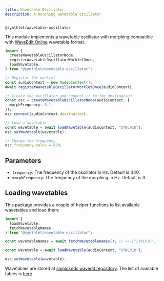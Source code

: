 ```yaml
---
title: Wavetable Oscillator
description: A morphing wavetable oscillator
---
```



`@synthlet/wavetable-oscillator`

This module implements a wavetable oscillator with morphing compatible
with [WaveEdit Online](https://waveeditonline.com/) wavetable format.

```ts
import {
  createWavetableOscillatorNode,
  registerWavetableOscillatorWorkletOnce,
  loadWavetable,
} from "@synthlet/wavetable-oscillator";

// Register the worklet
const audioContext = new AudioContext();
await registerWavetableOscillatorWorkletOnce(audioContext);

// Create the oscillator and connect it to the destination
const osc = createWavetableOscillatorNode(audioContext, {
  morphFrequency: 0.1,
});
osc.connect(audioContext.destination);

// Load a wavetable
const wavetable = await loadWavetable(audioContext, "SYNLP10");
osc.setWavetable(wavetable);

// Change the frequency
osc.frequency.value = 880;
```

## Parameters

- `frequency`: The frequency of the oscillator in Hz. Default is 440.
- `morphFrequency`: The frequency of the morphing in Hz. Default is 0.

## Loading wavetables

This package provides a couple of helper functions to list available wavetables and load them:

```ts
import {
  loadWavetable,
  fetchWavetableNames,
} from "@synthlet/wavetable-oscillator";

const wavetableNames = await fetchWavetableNames(); // => ["SYNLP10", "SYNLP165",   ...]

const wavetable = await loadWavetable(audioContext, "SYNLP10");

osc.setWavetable(wavetable);
```

Wavetables are stored at [smpldsnds wavedit repository](https://github.com/smpldsnds/wavedit-online). The list of available tables is [here](https://smpldsnds.github.io/wavedit-online/samples/files.json)
